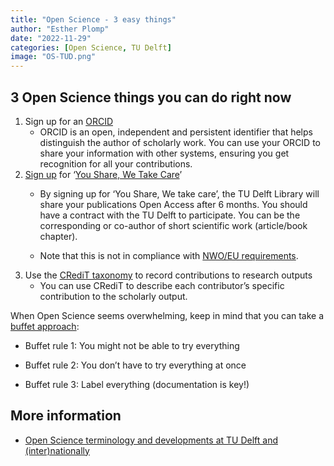 ```yaml
---
title: "Open Science - 3 easy things"
author: "Esther Plomp"
date: "2022-11-29"
categories: [Open Science, TU Delft]
image: "OS-TUD.png"
---
```


## 3 Open Science things you can do right now

1.  Sign up for an [ORCID](https://orcid.org/)
    -   ORCID is an open, independent and persistent identifier that helps distinguish the author of scholarly work. You can use your ORCID to share your information with other systems, ensuring you get recognition for all your contributions.
2.  [Sign up](https://www.tudelft.nl/en/library/library-for-researchers/library-for-researchers/publishing-outreach/you-share-we-take-care/participation) for '[You Share, We Take Care](https://www.tudelft.nl/en/library/library-for-researchers/library-for-researchers/publishing-outreach/you-share-we-take-care)'
    -   By signing up for 'You Share, We take care', the TU Delft Library will share your publications Open Access after 6 months. You should have a contract with the TU Delft to participate. You can be the corresponding or co-author of short scientific work (article/book chapter).

    -   Note that this is not in compliance with [NWO/EU requirements](https://estherplomp.github.io/TNW-OS-support/posts/open-access-2021/).
3.  Use the [CRediT taxonomy](https://estherplomp.github.io/TNW-OS-support/posts/credit/index.html) to record contributions to research outputs
    -   You can use CRediT to describe each contributor's specific contribution to the scholarly output.

When Open Science seems overwhelming, keep in mind that you can take a [buffet approach](https://cogtales.wordpress.com/2023/04/16/the-buffet-approach-to-open-science/):

-   Buffet rule 1: You might not be able to try everything

-   Buffet rule 2: You don't have to try everything at once

-   Buffet rule 3: Label everything (documentation is key!)

## More information

-   [Open Science terminology and developments at TU Delft and (inter)nationally](https://estherplomp.github.io/TNW-OS-support/posts/open-science-TUD/)
